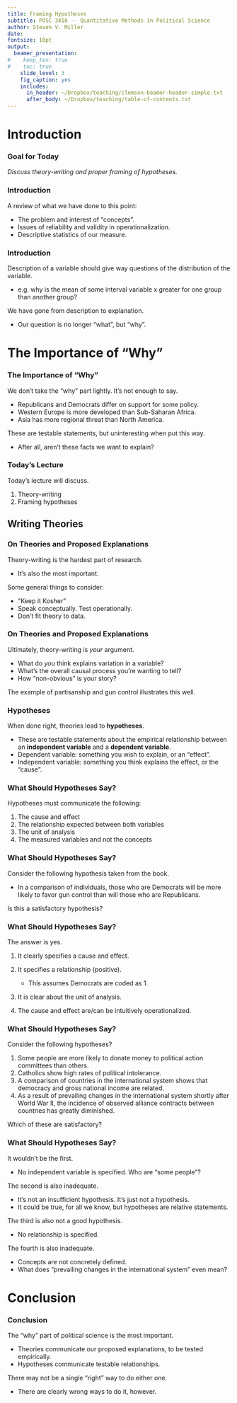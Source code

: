 ```yaml
---
title: Framing Hypotheses
subtitle: POSC 3410 -- Quantitative Methods in Political Science
author: Steven V. Miller
date: 
fontsize: 10pt
output:
  beamer_presentation:
#    keep_tex: true
#    toc: true
    slide_level: 3
    fig_caption: yes
    includes:
      in_header: ~/Dropbox/teaching/clemson-beamer-header-simple.txt
      after_body: ~/Dropbox/teaching/table-of-contents.txt
---
```


# Introduction
### Goal for Today

*Discuss theory-writing and proper framing of hypotheses.*

### Introduction

A review of what we have done to this point:

- The problem and interest of "concepts".
- Issues of reliability and validity in operationalization.
- Descriptive statistics of our measure.

### Introduction

Description of a variable should give way questions of the distribution of the variable.

- e.g. why is the mean of some interval variable x greater for one group than another group?

We have gone from description to explanation.

- Our question is no longer "what", but "why".

# The Importance of "Why"
### The Importance of "Why"

We don't take the "why" part lightly. It's not enough to say.

- Republicans and Democrats differ on support for some policy.
- Western Europe is more developed than Sub-Saharan Africa.
- Asia has more regional threat than North America.

These are testable statements, but uninteresting when put this way.

- After all, aren't these facts we want to explain?

### Today's Lecture

Today's lecture will discuss.

1. Theory-writing
2. Framing hypotheses

## Writing Theories
### On Theories and Proposed Explanations

Theory-writing is the hardest part of research.

- It's also the most important.

Some general things to consider:

- "Keep it Kosher"
- Speak conceptually. Test operationally.
- Don't fit theory to data.

### On Theories and Proposed Explanations

Ultimately, theory-writing is *your* argument.

- What do *you* think explains variation in a variable?
- What's the overall causal process you're wanting to tell?
- How "non-obvious" is your story?

The example of partisanship and gun control illustrates this well.

### Hypotheses

When done right, theories lead to **hypotheses**.

- These are testable statements about the empirical relationship between an **independent variable** and a **dependent variable**.
- Dependent variable: something you wish to explain, or an "effect".
- Independent variable: something you think explains the effect, or the "cause".

### What Should Hypotheses Say?

Hypotheses must communicate the following:

1. The cause and effect
2. The relationship expected between both variables
3. The unit of analysis
4. The measured variables and not the concepts

### What Should Hypotheses Say?

Consider the following hypothesis taken from the book.

- In a comparison of individuals, those who are Democrats will be more likely to favor gun control than will those who are Republicans.

Is this a satisfactory hypothesis?

### What Should Hypotheses Say?

The answer is yes.

1. It clearly specifies a cause and effect.
2. It specifies a relationship (positive).

	- This assumes Democrats are coded as 1.
3. It is clear about the unit of analysis.
4. The cause and effect are/can be intuitively operationalized.

### What Should Hypotheses Say?

Consider the following hypotheses?


1. Some people are more likely to donate money to political action committees than others.
2. Catholics show high rates of political intolerance.
3. A comparison of countries in the international system shows that democracy and gross national income are related.
4. As a result of prevailing changes in the international system shortly after World War II, the incidence of observed alliance contracts between countries has greatly diminished.

Which of these are satisfactory?

### What Should Hypotheses Say?

It wouldn't be the first.

- No independent variable is specified. Who are "some people"?

The second is also inadequate.

- It's not an insufficient hypothesis. It's just not a hypothesis.
- It could be true, for all we know, but hypotheses are relative statements.

The third is also not a good hypothesis.

- No relationship is specified.

The fourth is also inadequate.

- Concepts are not concretely defined.
- What does "prevailing changes in the international system" even mean?

# Conclusion
### Conclusion

The "why" part of political science is the most important.

- Theories communicate our proposed explanations, to be tested empirically.
- Hypotheses communicate testable relationships.

There may not be a single "right" way to do either one.

- There are clearly wrong ways to do it, however.